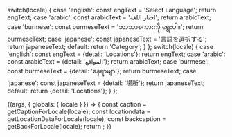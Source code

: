   switch(locale) {
    case 'english': const engText = 'Select Language'; return engText;
    case 'arabic': const arabicText = 'اختار اللغة'; return arabicText;
    case 'burmese': const burmeseText = 'ဘာသာစကားကို ရွေးပါ။'; return burmeseText;
    case 'japanese': const japaneseText = '言語を選択する'; return japaneseText;
    default: return 'Category';
  }
};
  switch(locale) {
    case 'english': const engText = {detail: 'Locations'}; return engText;
    case 'arabic': const arabicText = {detail: 'المواقع'}; return arabicText;
    case 'burmese': const burmeseText = {detail: 'နေရာမျာ'}; return burmeseText;
    case 'japanese': const japaneseText = {detail: '場所'}; return japaneseText;
    default:
      return {detail: 'Locations'};
  }
};


<Meta title="Organism/Navigation/Mobile Nav" />

<Story name="MobileNav">
  {(args, { globals: { locale } }) => {
    const caption = getCaptionForLocale(locale);
    const locationdata = getLocationDataForLocale(locale);
    const backcaption = getBackForLocale(locale);
    return <MobileNav locale={locale} text={caption} xyz={locationdata}></MobileNav>;
  }}
</Story>



